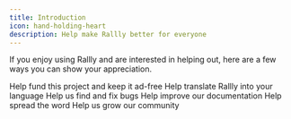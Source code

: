 ```yaml
---
title: Introduction
icon: hand-holding-heart
description: Help make Rallly better for everyone
---
```


If you enjoy using Rallly and are interested in helping out, here are a few ways you can show your appreciation.

<CardGroup cols={2}>
  <Card title="Donate" icon="coins" href="/contribute/donate">
    Help fund this project and keep it ad-free
  </Card>
  <Card title="Translate" icon="globe" href="/contribute/become-a-translator">
    Help translate Rallly into your language
  </Card>
  <Card
    title="Report a Bug"
    icon="bug"
    href="https://github.com/lukevella/rallly/issues/new?assignees=&labels=bug&template=---bug-report.md&title="
  >
    Help us find and fix bugs
  </Card>
  <Card title="Documentation" icon="book" href="/contribute/documentation">
    Help improve our documentation
  </Card>
  <Card
    title="Leave a review on Trustpilot"
    icon="star"
    href="https://www.trustpilot.com/review/rallly.co"
  >
    Help spread the word
  </Card>
  <Card
    title="Follow @ralllyco on Twitter"
    icon="twitter"
    href="https://twitter.com/ralllyco"
  >
    Help us grow our community
  </Card>
</CardGroup>
